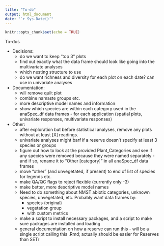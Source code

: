 ```yaml
---
title: "To-do"
output: html_document
date: "`r Sys.Date()`"
---
```


```r
knitr::opts_chunk$set(echo = TRUE)
```

To-dos  

+  Decisions:  
    +  do we want to keep "top 3" plots 
    +  find out exactly what the data frame should look like going into the multivariate analyses  
    +  which nesting structure to use  
    +  do we want richness and diversity for each plot on each date? can use in univariate analyses  
    
+  Documentation:  
    +  will remove quilt plot  
    +  combine namaste groups etc.  
    +  more descriptive model names and information  
    +  show which species are within each category used in the anaSpec_df data frames - for each application (spatial plots, univariate responses, multivariate responses)  
+  Other:  
    +  after exploration but before statistical analyses, remove any plots without at least [X] readings.  
    +  univariate analyses might barf if a reserve doesn't specify at least 3 species or groups  
    +  figure out how to look at the provided Plant_Categories and see if any species were removed because they were named separately - and if so, rename it to "Other [category]" in all anaSpec_df data frames  
    +  move "other" (and unvegetated, if present) to end of list of species for legends etc.  
    +  make QA/QC flags to reject flexible (currently only -3)  
    +  make better, more descriptive model names  
    +  Need to do something about NMST abiotic categories, unknown species, unvegetated, etc. Probably want data frames by:  
        +  species (original)  
        +  vegetation group  
        +  with custom metrics  
    +  make a script to install necessary packages, and a script to make sure packages are installed and loading  
    +  general documentation on how a reserve can run this - will be a single script calling this .Rmd; actually should be easier for Reserves than SETr 